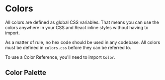 
<Meta title="Foundation/Colors" />

# Colors

All colors are defined as global CSS variables. That means you can use the colors anywhere in your CSS and React inline styles without having to import.

As a matter of rule, no hex code should be used in any codebase. All colors must be defined in `colors.css` before they can be referred to.

To use a Color Reference, you'll need to import `Color`.

## Color Palette

<Colors />
